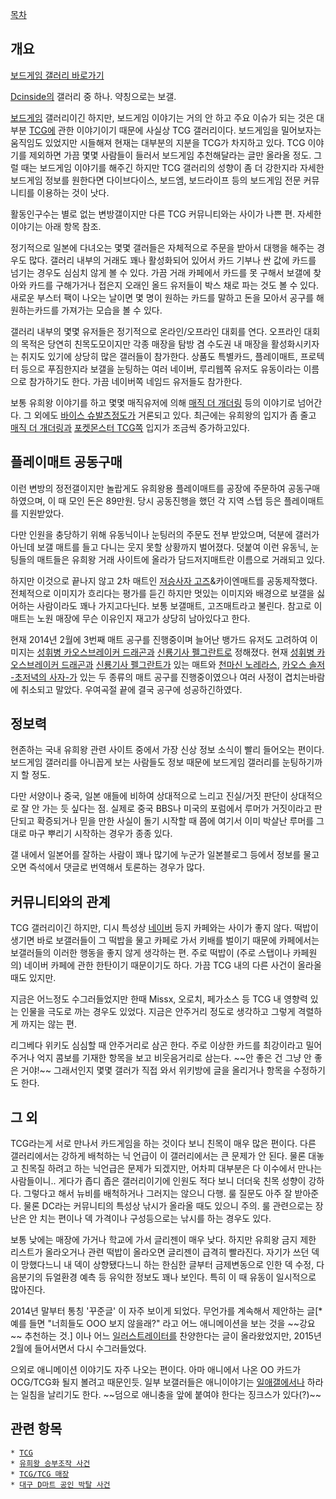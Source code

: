 [[목차]]

== 개요 ==
[http://gall.dcinside.com/list.php?id=boardgame 보드게임 갤러리 바로가기]

[[Dcinside]]의 갤러리 중 하나. 약칭으로는 보갤.

[[보드게임]] 갤러리이긴 하지만, 보드게임 이야기는 거의 안 하고 주요 이슈가 되는 것은 대부분 [[TCG]]에 관한 이야기이기 때문에 사실상 TCG 갤러리이다. 보드게임을 밀어보자는 움직임도 있었지만 시들해져 현재는 대부분의 지분을 TCG가 차지하고 있다. TCG 이야기를 제외하면 가끔 몇몇 사람들이 들러서 보드게임 추천해달라는 글만 올라올 정도. 그럴 때는 보드게임 이야기를 해주긴 하지만 TCG 갤러리의 성향이 좀 더 강한지라 자세한 보드게임 정보를 원한다면 다이브다이스, 보드엠, 보드라이프 등의 보드게임 전문 커뮤니티를 이용하는 것이 낫다.

활동인구수는 별로 없는 변방갤이지만 다른 TCG 커뮤니티와는 사이가 나쁜 편. 자세한 이야기는 아래 항목 참조.

정기적으로 일본에 다녀오는 몇몇 갤러들은 자체적으로 주문을 받아서 대행을 해주는 경우도 많다. 갤러리 내부의 거래도 꽤나 활성화되어 있어서 카드 기부나 싼 값에 카드를 넘기는 경우도 심심치 않게 볼 수 있다. 가끔 거래 카페에서 카드를 못 구해서 보갤에 찾아와 카드를 구해가거나 접은지 오래인 올드 유저들이 박스 채로 파는 것도 볼 수 있다. 새로운 부스터 팩이 나오는 날이면 몇 명이 원하는 카드를 말하고 돈을 모아서 공구를 해 원하는카드를 가져가는 모습을 볼 수 있다.

갤러리 내부의 몇몇 유저들은 정기적으로 온라인/오프라인 대회를 연다. 오프라인 대회의 목적은 당연히 친목도모이지만  각종 매장을 탐방 겸 수도권 내 매장을 활성화시키자는 취지도 있기에 상당히 많은 갤러들이 참가한다. 상품도 특별카드, 플레이매트, 프로텍터 등으로 푸짐한지라 보갤을 눈팅하는 여러 네이버, 루리웹쪽 유저도 유동이라는 이름으로 참가하기도 한다. 가끔 네이버쪽 네임드 유저들도 참가한다.

보통 유희왕 이야기를 하고 몇몇 매직유저에 의해 [[매직 더 개더링]] 등의 이야기로 넘어간다. 그 외에도 [[바이스 슈발츠]]정도가 거론되고 있다. 최근에는 유희왕의 입지가 좀 줄고 [[매직 더 개더링]]과 [[포켓몬스터 TCG]]쪽 입지가 조금씩 증가하고있다.

== 플레이매트 공동구매 ==
이런 변방의 정전갤이지만 놀랍게도 유희왕용 플레이매트를 공장에 주문하여 공동구매하였으며, 이 때 모인 돈은 89만원. 당시 공동진행을 했던 각 지역 스텝 등은 플레이매트를 지원받았다. 

다만 인원을 충당하기 위해 유동닉이나 눈팅러의 주문도 전부 받았으며, 덕분에 갤러가 아닌데 보갤 매트를 들고 다니는 웃지 못할 상황까지 벌어졌다. 덧붙여 이런 유동닉, 눈팅들의 매트들은 유희왕 거래 사이트에 올라가 담드저지매트란 이름으로 거래되고 있다.

하지만 이것으로 끝나지 않고 2차 매트인 [[저승사자 고즈]]&카이엔매트를 공동제작했다. 전체적으로 이미지가 흐리다는 평가를 듣긴 하지만 멋있는 이미지와 배경으로 보갤을 싫어하는 사람이라도 꽤나 가지고다닌다. 보통 보갤매트, 고즈매트라고 불린다. 참고로 이 매트는 노원 매장에 무슨 이유인지 재고가 상당히 남아있다고 한다.

현재 2014년 2월에 3번째 매트 공구를 진행중이며 늘어난 뱅가드 유저도 고려하여 이미지는 [[성휘병 카오스브레이커 드래곤]]과 [[신룡기사 펠그란트]]로 정해졌다. 현재 [[성휘병 카오스브레이커 드래곤]]과 [[신룡기사 펠그란트]]가 있는 매트와 [[천마신|천마신 노레라스]], [[카오스 솔저 -초저녁의 사자-]]가 있는 두 종류의 매트 공구를 진행중이였으나 여러 사정이 겹치는바람에 취소되고 말았다. 우여곡절 끝에 결국 공구에 성공하긴하였다.

== 정보력 ==
현존하는 국내 유희왕 관련 사이트 중에서 가장 신상 정보 소식이 빨리 들어오는 편이다.
보드게임 갤러리를 아니꼽게 보는 사람들도 정보 때문에 보드게임 갤러리를 눈팅하기까지 할 정도. 

다만 서양이나 중국, 일본 애들에 비하여 상대적으로 느리고 진실/거짓 판단이 상대적으로 잘 안 가는 듯 싶다는 점. 실제로 중국 BBS나 미국의 포럼에서 루머가 거짓이라고 판단되고 확증되거나 믿을 만한 사실이 돌기 시작할 때 쯤에 여기서 이미 박살난 루머를 그대로 마구 뿌리기 시작하는 경우가 종종 있다.

갤 내에서 일본어를 잘하는 사람이 꽤나 많기에 누군가 일본블로그 등에서 정보를 물고오면 즉석에서 댓글로 번역해서 토론하는 경우가 많다.

== 커뮤니티와의 관계 ==
TCG 갤러리이긴 하지만, 디시 특성상 [[네이버]] 등지 카페와는 사이가 좋지 않다. 떡밥이 생기면 바로 보갤러들이 그 떡밥을 물고 카페로 가서 키배를 벌이기 때문에 카페에서는 보갤러들의 이러한 행동을 좋지 않게 생각하는 편. 주로 떡밥이 (주로 스탭이나 카페원의) 네이버 카페에 관한 한탄이기 때문이기도 하다. 가끔 TCG 내의 다른 사건이 올라올 때도 있지만. 

지금은 어느정도 수그러들었지만 한때 Missx, 오로치, 페가소스 등 TCG 내 영향력 있는 인물을 극도로 까는 경우도 있었다. 지금은 안주거리 정도로 생각하고 그렇게 격렬하게 까지는 않는 편.

리그베다 위키도 심심할 때 안주거리로 삼곤 한다. 주로 이상한 카드를 최강이라고 밀어주거나 억지 콤보를 기재한 항목을 보고 비웃음거리로 삼는다. ~~안 좋은 건 그냥 안 좋은 거야!~~ 그래서인지 몇몇 갤러가 직접 와서 위키방에 글을 올리거나 항목을 수정하기도 한다.



== 그 외 ==
TCG라는게 서로 만나서 카드게임을 하는 것이다 보니 친목이 매우 많은 편이다. 다른 갤러리에서는 강하게 배척하는 닉 언급이 이 갤러리에서는 큰 문제가 안 된다. 물론 대놓고 친목질 하려고 하는 닉언급은 문제가 되겠지만, 어차피 대부분은 다 이수에서 만나는 사람들이니.. 게다가 좁디 좁은 갤러리이기에 인원도 적다 보니 더더욱 친목 성향이 강하다. 그렇다고 해서 뉴비를 배척하거나 그러지는 않으니 다행. 룰 질문도 아주 잘 받아준다. 물론 DC라는 커뮤니티의 특성상 낚시가 올라올 때도 있으니 주의. 룰 관련으로는 장난은 안 치는 편이나 덱 가격이나 구성등으로는 낚시를 하는 경우도 있다. 

보통 낮에는 매장에 가거나 학교에 가서 글리젠이 매우 낮다. 하지만 유희왕 금지 제한 리스트가 올라오거나 관련 떡밥이 올라오면 글리젠이 급격히 빨라진다. 자기가 쓰던 덱이 망했다느니 내 덱이 상향됐다느니 하는 한심한 글부터 금제변동으로 인한 덱 수정, 다음분기의 듀얼환경 예측 등 유익한 정보도 꽤나 보인다. 특히 이 때 유동이 일시적으로 많아진다.

2014년 말부터 통칭 '꾸준글' 이 자주 보이게 되었다. 무언가를 계속해서 제안하는 글[* 예를 들면 "너희들도 OOO 보지 않을래?" 라고 어느 애니메이션을 보는 것을 ~~강요~~ 추천하는 것.] 이나 어느 [[후지와라 아키나|일러스트레이터]]를 찬양한다는 글이 올라왔었지만, 2015년 2월에 들어서면서 다시 수그러들었다. 

으외로 애니메이션 이야기도 자주 나오는 편이다. 아마 애니에서 나온 OO 카드가 OCG/TCG화 될지 볼려고 때문인듯. 일부 보갤러들은 애니이야기는 [[일본 애니메이션 갤러리|일애갤]]에서나 하라는 일침을 날리기도 한다. ~~덤으로 애니충을 앞에 붙여야 한다는 징크스가 있다(?)~~
== 관련 항목 ==
 * [[TCG]]
 * [[유희왕 승부조작 사건]]
 * [[TCG/TCG 매장]]
 * [[대구 D마트 공인 박탈 사건]]
